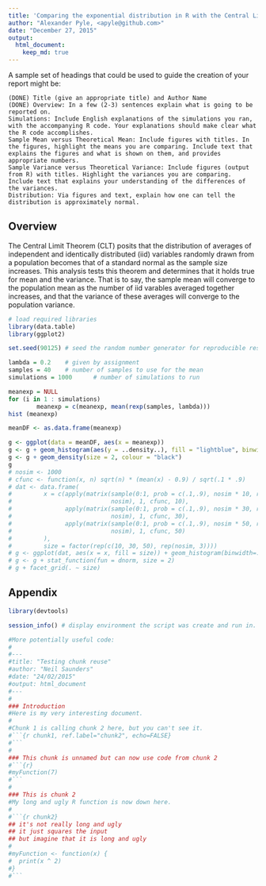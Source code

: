 ```yaml
---
title: 'Comparing the exponential distribution in R with the Central Limit Theorem'
author: "Alexander Pyle, <apyle@github.com>"
date: "December 27, 2015"
output: 
  html_document:
    keep_md: true
---
```


 A sample set of headings that could be used to guide the creation of your report might be:

    (DONE) Title (give an appropriate title) and Author Name
    (DONE) Overview: In a few (2-3) sentences explain what is going to be reported on.
    Simulations: Include English explanations of the simulations you ran, with the accompanying R code. Your explanations should make clear what the R code accomplishes.
    Sample Mean versus Theoretical Mean: Include figures with titles. In the figures, highlight the means you are comparing. Include text that explains the figures and what is shown on them, and provides appropriate numbers.
    Sample Variance versus Theoretical Variance: Include figures (output from R) with titles. Highlight the variances you are comparing. Include text that explains your understanding of the differences of the variances.
    Distribution: Via figures and text, explain how one can tell the distribution is approximately normal. 
    
## Overview

The Central Limit Theorem (CLT) posits that the distribution of averages of 
independent and identically distributed (iid) variables randomly drawn from a 
population becomes that of a standard normal as the sample size increases. This 
analysis tests this theorem and determines that it holds true for mean and the 
variance. That is to say, the sample mean will converge to the population mean 
as the number of iid varables averaged together increases, and that the variance 
of these averages will converge to the population variance.

```r

# load required libraries
library(data.table)
library(ggplot2)

set.seed(90125) # seed the random number generator for reproducible results

lambda = 0.2    # given by assignment
samples = 40    # number of samples to use for the mean
simulations = 1000      # number of simulations to run

meanexp = NULL
for (i in 1 : simulations) 
        meanexp = c(meanexp, mean(rexp(samples, lambda)))
hist (meanexp)

meanDF <- as.data.frame(meanexp)

g <- ggplot(data = meanDF, aes(x = meanexp)) 
g <- g + geom_histogram(aes(y = ..density..), fill = "lightblue", binwidth=0.2, colour = "black")
g <- g + geom_density(size = 2, colour = "black")
g
# nosim <- 1000
# cfunc <- function(x, n) sqrt(n) * (mean(x) - 0.9) / sqrt(.1 * .9)
# dat <- data.frame(
#         x = c(apply(matrix(sample(0:1, prob = c(.1,.9), nosim * 10, replace = TRUE), 
#                            nosim), 1, cfunc, 10),
#               apply(matrix(sample(0:1, prob = c(.1,.9), nosim * 30, replace = TRUE), 
#                            nosim), 1, cfunc, 30),
#               apply(matrix(sample(0:1, prob = c(.1,.9), nosim * 50, replace = TRUE), 
#                            nosim), 1, cfunc, 50)
#         ),
#         size = factor(rep(c(10, 30, 50), rep(nosim, 3))))
# g <- ggplot(dat, aes(x = x, fill = size)) + geom_histogram(binwidth=.3, colour = "black", aes(y = ..density..)) 
# g <- g + stat_function(fun = dnorm, size = 2)
# g + facet_grid(. ~ size)

```

## Appendix

```r
library(devtools)

session_info() # display environment the script was create and run in.
```

```r

#More potentially useful code:
#
#---
#title: "Testing chunk reuse"
#author: "Neil Saunders"
#date: "24/02/2015"
#output: html_document
#---
# 
### Introduction
#Here is my very interesting document.
# 
#Chunk 1 is calling chunk 2 here, but you can't see it.
#```{r chunk1, ref.label="chunk2", echo=FALSE}
#```
# 
### This chunk is unnamed but can now use code from chunk 2
#```{r}
#myFunction(7)
#```
# 
### This is chunk 2
#My long and ugly R function is now down here.
# 
#```{r chunk2}
## it's not really long and ugly
## it just squares the input
## but imagine that it is long and ugly
# 
#myFunction <- function(x) {
#  print(x ^ 2)
#}
#```
```

